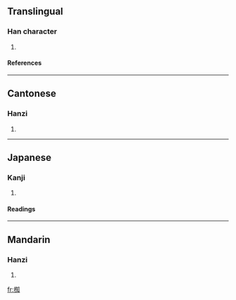 ==Translingual==
===Han character===
{{Han char|rn=75|rad=木|as=08|sn=12|four=4690<sub>0</sub>|canj=木人大口 (DOKR)}}
# {{defn|Han|sort=木08}}
====References====
{{Han ref|kx=0537.131|hdz=21233.060|uh=6925|ud=26917|bh=D9D8|bd=55768}}
----
==Cantonese==
===Hanzi===
{{yue-hanzi|jyut=|y=ji1}}
# {{defn|Cantonese}}
----
==Japanese==
===Kanji===
{{ja-kanji|grade=|rs=木08}}
# {{defn|Japanese}} 
====Readings====
{{ja-readings|on=|kun=[[なぎ]] (nagi)}}
----
==Mandarin==
===Hanzi===
{{cmn-hanzi|pin=[[zhī]] ([[zhi1]])|wg=chih<sup>1</sup>}}
# {{defn|Mandarin}}

[[fr:椥]]